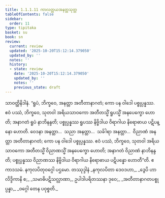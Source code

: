 ```yaml
---
title: 1.1.1.11 ကာလတ္တယအနတ္တသုတ္တ
tableOfContents: false
sidebar:
  order: 11
type: tipitaka
basket: su
book: sn
review:
  current: review
  updated: '2025-10-20T15:12:14.379050'
  updated_by: ''
  notes: ''
  history:
  - state: review
    date: '2025-10-20T15:12:14.379050'
    updated_by: ''
    notes: ''
    previous_state: draft
---
```



<DynamicBreadcrumb />


<ReviewStatus review={frontmatter.review} showDetails={true} />

<HypothesisAnnotation frontmatter={frontmatter} />

<Division number="11" book="sn" e="ch" v="18" p="281">

<Paragraph number="93" book="sn">
သာဝတ္ထိနိဒါနံ. “ရူပံ, ဘိက္ခဝေ, အနတ္တာ အတီတာနာဂတံ; ကော ပန ဝါဒေါ ပစ္စုပ္ပန္နဿ. ဧဝံ ပဿံ, ဘိက္ခဝေ, သုတဝါ အရိယသာဝကော အတီတသ္မိံ ရူပသ္မိံ အနပေက္ခော ဟောတိ; အနာဂတံ ရူပံ နာဘိနန္ဒတိ; ပစ္စုပ္ပန္နဿ ရူပဿ နိဗ္ဗိဒါယ ဝိရာဂါယ နိရောဓာယ ပဋိပန္နော ဟောတိ. ဝေဒနာ အနတ္တာ…  သညာ အနတ္တာ…  သင်္ခါရာ အနတ္တာ…  ဝိညာဏံ အနတ္တာ အတီတာနာဂတံ; ကော ပန ဝါဒေါ ပစ္စုပ္ပန္နဿ. ဧဝံ ပဿံ, ဘိက္ခဝေ, သုတဝါ အရိယသာဝကော အတီတသ္မိံ ဝိညာဏသ္မိံ အနပေက္ခော ဟောတိ; အနာဂတံ ဝိညာဏံ နာဘိနန္ဒတိ; ပစ္စုပ္ပန္နဿ ဝိညာဏဿ နိဗ္ဗိဒါယ ဝိရာဂါယ နိရောဓာယ ပဋိပန္နော ဟောတီ”တိ.

</Paragraph>
</Division>

<Paragraph number="94" type="center" book="sn">
ဧကာဒသမံ.



</Paragraph>

<Paragraph number="95" type="center" book="sn">
နကုလပိတုဝဂ္ဂေါ ပဌမော.



</Paragraph>

<Paragraph number="96" type="center" book="sn">
တဿုဒ္ဒါနံ


</Paragraph>

<Paragraph number="97" type="verses" book="sn">
_နကုလပိတာ ဒေဝဒဟာ,_  
_ဒွေပိ ဟာလိဒ္ဒိကာနိ စ;_  
_သမာဓိပဋိသလ္လာဏာ,_  
ဥပါဒါပရိတဿနာ ဒုဝေ;_  
_အတီတာနာဂတပစ္စုပ္ပန္နာ,_  
_ဝဂ္ဂေါ တေန ပဝုစ္စတိ._
</Paragraph>